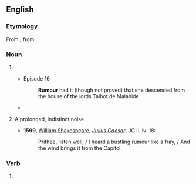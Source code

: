==English==
{{wikipedia}}

===Etymology===
From {{etyl|fro|en}} {{m|fro|rumeur}}, from {{etyl|la|en}} {{m|la|rūmor||common talk}}.

===Noun===
{{en-noun|~}}

# {{alternative spelling of|rumor|from=British|from2=Canadian|from3=New Zealand|from4=Australia|from5=Ireland|lang=en}}
#* {{RQ:Joyce Ulysses}} Episode 16
#*: '''Rumour''' had it (though not proved) that she descended from the house of the lords Talbot de Malahide
#* {{quote-book|year=1922|author=[[w:Michael Arlen|Michael Arlen]]|title=&ldquo;Piracy&rdquo;: A Romantic Chronicle of These Days|chapter=1/1/2|url=http://openlibrary.org/works/OL1519647W|passage=There were '''rumours''', new rumours every morning, delightful and outrageous rumours, so that the lumps in the porridge were swallowed without comment and the fish-cakes were eaten without contumely.}}
# {{lb|en|obsolete}} A prolonged, indistinct noise.
#* '''1599''', [[w: William Shakespeare|William Shakespeare]], ''[[s: The Tragedy of Julius Caesar (unsourced edition)|Julius Caesar]]'', JC II. iv. 18:
#*: Prithee, listen well; / I heard a bustling rumour like a fray, / And the wind brings it from the Capitol.

===Verb===
{{en-verb}}

# {{standard spelling of|rumor|lang=en|from=Commonwealth}}